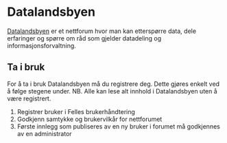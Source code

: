 # Datalandsbyen

[Datalandsbyen](https://datalandsbyen.norge.no/) er et nettforum hvor man kan etterspørre data, dele erfaringer og spørre om råd som gjelder datadeling og informasjonsforvaltning.

## Ta i bruk

For å ta i bruk Datalandsbyen må du registrere deg. Dette gjøres enkelt ved å følge stegene under.
NB. Alle kan lese alt innhold i Datalandsbyen uten å være registrert.

1. Registrer bruker i Felles brukerhåndtering
2. Godkjenn samtykke og brukervilkår for nettforumet
3. Første innlegg som publiseres av en ny bruker i forumet må godkjennes av en administrator

